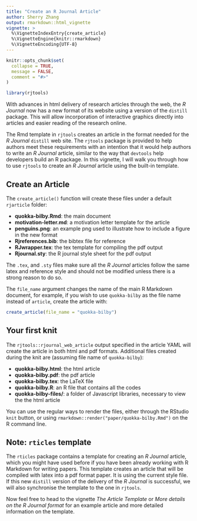 ```yaml
---
title: "Create an R Journal Article"
author: Sherry Zhang
output: rmarkdown::html_vignette
vignette: >
  %\VignetteIndexEntry{create_article}
  %\VignetteEngine{knitr::rmarkdown}
  %\VignetteEncoding{UTF-8}
---
```


```r
knitr::opts_chunk$set(
  collapse = TRUE,
  message = FALSE,
  comment = "#>"
)
```

```r
library(rjtools)
```

With advances in html delivery of research articles through the web, the *R Journal* now has a new format of its website using a version of the `distill` package. This will allow incorporation of interactive graphics directly into articles and easier reading of the research online. 

The Rmd template in `rjtools` creates an article in the format needed for the *R Journal* `distill` web site. The `rjtools` package is provided to help authors meet these requirements with an intention that it would help authors to write an *R Journal* article, similar to the way that `devtools` help developers build an R package. In this vignette, I will walk you through how to use `rjtools` to create an *R Journal* article using the built-in template. 

## Create an Article

The `create_article()` function will create these files under a default `rjarticle` folder: 

  - **quokka-bilby.Rmd**: the main document
  - **motivation-letter.md**: a motivation letter template for the article
  - **penguins.png**: an example png used to illustrate how to include a figure in the new format
  - **Rjreferences.bib**: the bibtex file for reference
  - **RJwrapper.tex**: the tex template for compiling the pdf output
  - **Rjournal.sty**: the R journal style sheet for the pdf output

The `.tex`, and `.sty` files make sure all the *R Journal* articles follow the same latex and reference style and should not be modified unless there is a strong reason to do so.

The `file_name` argument changes the name of the main R Markdown document, for example, if you wish to use `quokka-bilby` as the file name instead of `article`, create the article with: 

```r
create_article(file_name = "quokka-bilby")
```

## Your first knit

The `rjtools::rjournal_web_article` output specified in the article YAML will create the article in both html and pdf formats. Additional files created during the knit are (assuming file name of `quokka-bilby`):

  - **quokka-bilby.html**: the html article 
  - **quokka-bilby.pdf**: the pdf article 
  - **quokka-bilby.tex**: the LaTeX file 
  - **quokka-bilby.R**: an R file that contains all the codes
  - **quokka-bilby-files/**: a folder of Javascript libraries, necessary to view the the html article
  
You can use the regular ways to render the files, either through the RStudio `knit` button, or using `rmarkdown::render("paper/quokka-bilby.Rmd")` on the R command line. 

## Note: `rticles` template

The `rticles` package contains a template for creating an *R Journal* article, which you might have used before if you have been already working with R Markdown for writing papers. This template creates an article that will be compiled with latex into a pdf format paper. It is using the current style file. If this new `distill` version of the delivery of the *R Journal* is successful, we will also synchronise the template to the one in `rjtools`. 

Now feel free to head to the vignette *The Article Template* or *More details on the R Journal format* for an example article and more detailed information on the template. 
